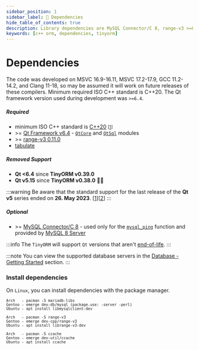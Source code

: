 ```yaml
---
sidebar_position: 1
sidebar_label: 🔧 Dependencies
hide_table_of_contents: true
description: Library dependencies are MySQL Connector/C 8, range-v3 >=0.11.0, tabulate and the Qt framework version used during development was >=6.4. The code was developed on MSVC 16.9-16.11, MSVC 17.2-17.9, GCC 11.2-14.2, and Clang 11-18.
keywords: [c++ orm, dependencies, tinyorm]
---
```



# Dependencies

The code was developed on MSVC 16.9-16.11, MSVC 17.2-17.9, GCC 11.2-14.2, and Clang 11-18, so may be assumed it will work on future releases of these compilers. Minimum required ISO C++ standard is C++20.
The Qt framework version used during development was `>=6.4`.

##### Required

- minimum ISO C++ standard is [C++20](https://en.cppreference.com/w/cpp/20) <small>[[1](https://en.wikipedia.org/wiki/C++20)]</small>
- &gt;= [Qt Framework v6.4](https://www.qt.io/download-qt-installer) - [`QtCore`](https://doc.qt.io/qt/qtcore-module.html) and [`QtSql`](https://doc.qt.io/qt/qtsql-index.html) modules
- &gt;= [range-v3 0.11.0](https://github.com/ericniebler/range-v3)
- [tabulate](https://github.com/p-ranav/tabulate)

##### Removed Support

 - __Qt &lt;6.4__ since __TinyORM v0.39.0__
 - __Qt v5.15__ since __TinyORM v0.38.0__ 🎉🙌

:::warning
Be aware that the standard support for the last release of the __Qt v5__ series ended on __26. May 2023__. [[1](https://endoflife.date/qt)][[2](https://www.qt.io/blog/qt-5.15-support-ends)]
:::

##### Optional

- &gt;= [MySQL Connector/C 8](https://dev.mysql.com/downloads/c-api/) - used only for the [`mysql_ping`](https://dev.mysql.com/doc/c-api/9.0/en/mysql-ping.html) function and provided by [MySQL 8 Server](https://dev.mysql.com/downloads/mysql/)

:::info
The `TinyORM` will support `Qt` versions that aren't [end-of-life](https://endoflife.date/qt).
:::

:::note
You can view the supported database servers in the [Database - Getting Started](database/getting-started.mdx#introduction) section.
:::

### Install dependencies

On `Linux`, you can install dependencies with the package manager.

<small>

```text title='MySQL C library'
Arch   - pacman -S mariadb-libs
Gentoo - emerge dev-db/mysql (package.use: -server -perl)
Ubuntu - apt install libmysqlclient-dev
```

```text title='range-v3 library (header only)'
Arch   - pacman -S range-v3
Gentoo - emerge dev-cpp/range-v3
Ubuntu - apt install librange-v3-dev
```

<Link id='linux-installation-ccache' />

```text title='ccache'
Arch   - pacman -S ccache
Gentoo - emerge dev-util/ccache
Ubuntu - apt install ccache
```

</small>
